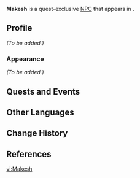 {{Meta
<!-- Remove this template after adding the missing info -->
|missing_NPC_profile  = yes
<!--
|missing_NPC_idle     = yes
|missing_NPC_dialogue = yes
-->
}}
{{Character Infobox
|type             = Quest NPC
|image            = NPC Makesh.png
|realname         = <!-- Optional, if different from in-game name -->
|deceased         = <!-- Past (for deceased prior to events of the game) or free response -->
|region           = Sumeru
|location         = Sumeru
|affiliation      = 
|title            = 

|ancestry         = <!-- Clan/family -->
|father           = 
|mother           = 
|spouse           = 
|sibling          = 
|child            = 
|relative         = 

|voiceEN          = [https://www.getgianni.com/ Gianni Matragrano]<ref>Twitter: [https://twitter.com/GetGianni/status/1618403456976556033 EN VA Self Announcement]</ref>
|voiceCN          = 
|voiceJP          = 
|dialoguereward   = 
}}
'''Makesh''' is a quest-exclusive [[NPC]] that appears in {{Quest|A Thorough Investigation}}.
<!--
==Location==
{{subst:#tag:gallery|
NPC Location {{subst:PAGENAME}}.png{{subst:!}}{{subst:PAGENAME}}'s location
NPC Location {{subst:PAGENAME}} Context.png{{subst:!}}Additional context
}}
-->
==Profile==
<!--Detailed story/lore information goes here.-->
''(To be added.)''

===Appearance===
<!--Keep appearance section short and concise. Limit to 2 paragraphs with 3-4 sentences each.-->
''(To be added.)''

==Quests and Events==
{{Quests and Events}}
<!--
==Idle Quotes==
{{Dialogue Start}}
: {{DIcon|Idle}} {{Tx}}
:: {{A|VO {{subst:PAGENAME}} 01.ogg}} "{{Tx}}"
{{Dialogue End}}

==Dialogue==
{{Dialogue Start}}
:'''{{subst:PAGENAME}}:'''
:{{DIcon}}
{{Dialogue End}}
<!--
==Event Dialogue==
===Event Name===
{{Dialogue Start}}
:'''{{subst:PAGENAME}}:'''
{{Dialogue End}}

==Trivia==
* 
-->
==Other Languages==
{{Other Languages
|default_hidden = 1
|en      = Makesh
|zhs     = 麦凯什
|zhs_rm  = Màikǎishí
|zht     = 麥凱什
|zht_rm  = Màikǎishí
|ja      = ラメシュ
|ja_rm   = Rameshu 
|ko      = 매카시
|es      = Makesh
|fr      = Makesh
|ru      = Макеш
|th      = Makesh
|vi      = Makesh
|de      = Makesh
|id      = Makesh
|pt      = Makesh
|tr      = Makesh
|it      = Makesh
}}

==Change History==
{{Change History|3.4}}

==References==
{{Reflist}}

[[vi:Makesh]]